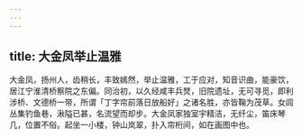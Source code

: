 ```yaml
---
---
---
```

title: 大金凤举止温雅
---



大金凤，扬州人，齿稍长，丰致嫣然，举止温雅，工于应对，知音识曲，能豪饮，居江宁淮清桥察院之东偏。同治初，以久经咸丰兵燹，旧院遗址，无可寻觅，即利涉桥、文德桥一带，所谓「丁字帘前落日放船好」之诸名胜，亦皆鞠为茂草。女闾丛集钓鱼巷，湫隘已甚，名流望而却步。大金凤家独室宇精洁，无纤尘，笛床琴几，位置不俗。起坐一小楼，钟山岚翠，扑入帘桁间，如在画图中也。